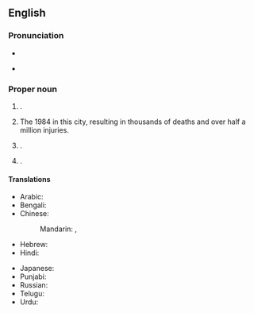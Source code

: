 ==English==
{{wikipedia}}

===Pronunciation===
* {{IPA|en|/bəʊˈpɑːl/}}
* {{a|InE}} {{IPA|en|/bʱoːˈpaːl/}}

===Proper noun===
{{en-proper noun}}

# {{place|en|state capital|s/Madhya Pradesh|c/India}}.
# {{lb|en|by extension}} The 1984 {{w|Bhopal disaster|leak of toxic gas}} in this city, resulting in thousands of deaths and over half a million injuries.
# {{place|en|district|s/Madhya Pradesh|c/India|containing the city of the same name}}.
# {{place|en|former [[state]]|c/India|containing the city of the same name}}.

====Translations====
{{trans-top|capital of Madhya Pradesh, India}}
* Arabic: {{t|ar|بْهُوبَال|m|tr=bhōbāl}}
* Bengali: {{t+|bn|ভোপাল}}
* Chinese:
*: Mandarin: {{t+|cmn|博帕爾|sc=Hani}}, {{t+|cmn|博帕尔|tr=Bópà'ěr|sc=Hani}}
* Hebrew: {{t|he|בופאל}}
* Hindi: {{t+|hi|भोपाल}}
{{trans-mid}}
* Japanese: {{t|ja|ボーパール|tr=Bōpāru}}
* Punjabi: {{t|pa|ਭੋਪਾਲ}}
* Russian: {{t|ru|Бхопа́л|m}}
* Telugu: {{t|te|భోపాల్|sc=Telu}}
* Urdu: {{t|ur|بهوبال|tr=bhōpāl}}
{{trans-bottom}}